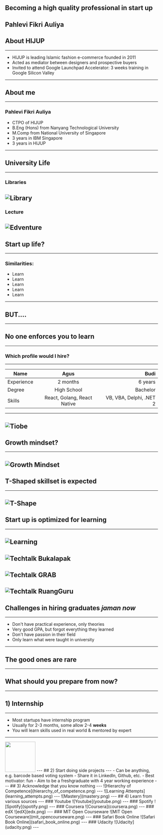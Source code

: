 

## Becoming a high quality professional in start up
Pahlevi Fikri Auliya
---
## About HIJUP
---
- HIJUP is leading Islamic fashion e-commerce founded in 2011
- Acted as mediator between designers and prospective buyers
- Invited to attend Google Launchpad Accelerator: 3 weeks training in Google Silicon Valley
---
## About me
---
### Pahlevi Fikri Auliya
- CTPO of HIJUP
- B.Eng (Hons) from Nanyang Technological University
- M.Comp from National University of Singapore
- 3 years in IBM Singapore
- 3 years in HIJUP
---
## University Life
---
### Libraries
![Library](library.jpeg)
---
### Lecture
![Edventure](edventure.png)
---
## Start up life?
---
### Similarities:
- Learn
- Learn
- Learn
- Learn
- Learn
---
## BUT....
---
## No one enforces you to learn
---
### Which profile would I hire?
----
| Name | Agus | Budi |
|------|:----:|-----:|
| Experience | 2 months | 6 years |
| Degree | High School | Bachelor |
| Skills | React, Golang, React Native | VB, VBA, Delphi, .NET 2 |
---
![Tiobe](tiobe.png)
---
## Growth mindset?
---
![Growth Mindset](growth_mindset.png)
---
## T-Shaped skillset is expected 
---
![T-Shape](t_shape.png)
---
## Start up is optimized for learning
---
![Learning](learnings.png)
---
![Techtalk Bukalapak](techtalk_bl.png)
---
![Techtalk GRAB](techtalk_grab.png)
---
![Techtalk RuangGuru](techtalk_rg.jpg)
---
## Challenges in hiring graduates _jaman now_
---
- Don't have practical experience, only theories
- Very good GPA, but forgot everything they learned
- Don't have passion in their field 
- Only learn what were taught in university
---
## The good ones are rare
---
## What should you prepare from now?
---
## 1) Internship
---
- Most startups have internship program
- Usually for 2-3 months, some allow 2-4 **weeks**
- You will learn skills used in real world & mentored by expert
---
<Image src="internship.png" height="100vh"/>
---
## 2) Start doing side projects
---
- Can be anything, e.g. barcode based voting system
- Share it in LinkedIn, Github, etc.
- Best motivator: fun
- Aim to be a freshgraduate with 4 year working experience
---
## 3) Acknowledge that you know nothing
---
![Hierarchy of Competence](hierarchy_of_competence.png)
---
![Learning Attempts](learning_attempts.png)
---
![Mastery](mastery.png)
---
## 4) Learn from various sources
---
### Youtube
![Youtube](youtube.png)
---
### Spotify
![Spotify](spotify.png)
---
### Coursera
![Coursera](coursera.png)
---
### edX
![edX](edx.png)
---
### MIT Open Courseware
![MIT Open Courseware](mit_opencourseware.png)
---
### Safari Book Online
![Safari Book Online](safari_book_online.png)
---
### Udacity
![Udacity](udacity.png)
---
